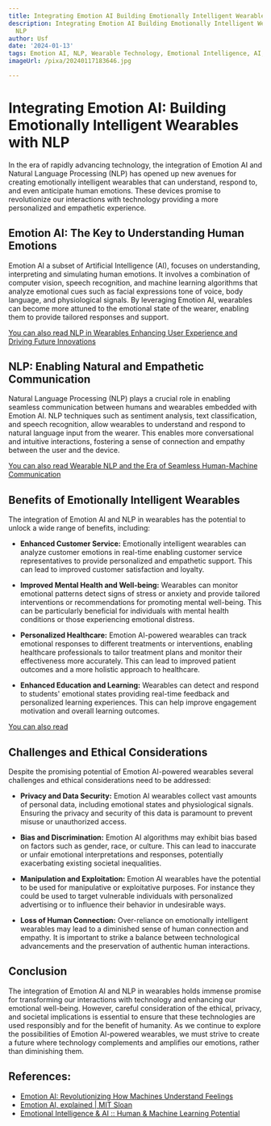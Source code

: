 ```yaml
---
title: Integrating Emotion AI Building Emotionally Intelligent Wearables with NLP
description: Integrating Emotion AI Building Emotionally Intelligent Wearables with
  NLP
author: Usf
date: '2024-01-13'
tags: Emotion AI, NLP, Wearable Technology, Emotional Intelligence, AI, IoT
imageUrl: /pixa/20240117183646.jpg

---
```

# Integrating Emotion AI: Building Emotionally Intelligent Wearables with NLP

In the era of rapidly advancing technology, the integration of Emotion AI  and  Natural Language Processing (NLP)  has opened  up  new avenues for creating emotionally intelligent wearables that can understand, respond to, and  even anticipate human emotions. These devices promise to revolutionize our interactions with technology providing a more personalized and empathetic experience.

## Emotion AI: The Key to Understanding Human Emotions

Emotion AI a subset  of Artificial Intelligence (AI), focuses on understanding, interpreting and simulating human emotions. It involves a combination of  computer vision,  speech recognition, and machine learning algorithms that analyze emotional cues such as facial expressions tone  of voice, body language, and  physiological signals.  By leveraging Emotion AI, wearables can become more attuned to the emotional state of the wearer, enabling them to provide tailored  responses and support.

[You  can also read  NLP in  Wearables Enhancing User Experience and Driving Future Innovations](NLP%20in%20Wearables%20Enhancing%20User%20Experience%20and%20Driving%20Future%20Innovations)


## NLP: Enabling Natural and Empathetic Communication

Natural Language Processing (NLP) plays a crucial role in enabling seamless communication between  humans and wearables embedded with Emotion AI. NLP techniques such as sentiment  analysis, text classification, and speech recognition, allow wearables to understand and respond  to natural language input from the wearer. This enables more conversational and intuitive interactions, fostering a sense of connection  and empathy  between the user and the  device.

[You can also read Wearable NLP and the Era of Seamless Human-Machine Communication](Wearable%20NLP%20and%20the%20Era%20of%20Seamless%20Human-Machine%20Communication)


## Benefits  of Emotionally Intelligent Wearables

The  integration of Emotion AI and NLP in wearables has the potential to unlock a  wide range of benefits, including:

- **Enhanced Customer Service:** Emotionally intelligent wearables can analyze customer emotions  in  real-time enabling customer service representatives to provide personalized and empathetic support. This can lead to improved customer satisfaction and loyalty.

- **Improved  Mental Health and Well-being:**  Wearables can monitor emotional  patterns detect signs of stress or anxiety and  provide tailored interventions or recommendations for promoting mental well-being. This  can be particularly beneficial for individuals with mental health conditions or those experiencing emotional distress.

- **Personalized Healthcare:** Emotion AI-powered wearables can track emotional responses to different treatments or interventions, enabling healthcare professionals to tailor treatment plans  and monitor their effectiveness more accurately. This can  lead to improved patient outcomes and a  more holistic approach to healthcare.

- **Enhanced Education and Learning:** Wearables can detect  and respond to students' emotional states providing  real-time feedback and personalized learning experiences. This can help improve  engagement motivation and  overall learning outcomes.

[You can also read ]()


## Challenges and Ethical Considerations

Despite the promising potential of  Emotion AI-powered wearables several challenges and ethical considerations need to be addressed:

-  **Privacy  and Data Security:** Emotion AI wearables collect vast amounts of personal data, including emotional states and physiological signals. Ensuring the privacy and security  of this data is paramount to prevent misuse or unauthorized access.

- **Bias and Discrimination:** Emotion AI algorithms may  exhibit bias based on factors  such  as gender,  race, or culture. This  can lead to inaccurate or unfair emotional  interpretations and responses, potentially exacerbating existing societal  inequalities.

- **Manipulation and  Exploitation:** Emotion AI wearables have the potential to  be used for manipulative or exploitative purposes. For instance they could be used to target  vulnerable individuals with personalized advertising or to influence their behavior in undesirable ways.

-  **Loss of Human Connection:** Over-reliance on emotionally intelligent wearables may lead to  a diminished sense of human connection and empathy. It is important to strike a balance between technological advancements and the preservation of authentic  human interactions.

## Conclusion

The integration of Emotion AI and NLP in wearables holds  immense promise for  transforming our  interactions  with technology and enhancing our emotional well-being. However, careful consideration of the  ethical, privacy, and societal implications is essential to ensure that these technologies are used responsibly and for the benefit of humanity. As we continue to explore the possibilities of Emotion AI-powered  wearables, we must strive  to create a future where  technology complements and amplifies our emotions, rather than diminishing them.

## References:
- [Emotion AI: Revolutionizing How Machines Understand Feelings](https://archive.com/blog/emotion-ai)
- [Emotion AI, explained | MIT Sloan](https://mitsloan.mit.edu/ideas-made-to-matter/emotion-ai-explained)
- [Emotional Intelligence & AI :: Human & Machine Learning Potential](https://www.linkedin.com/pulse/emotional-intelligence-ai-human-machine-learning-potential-begum-azyhc)
